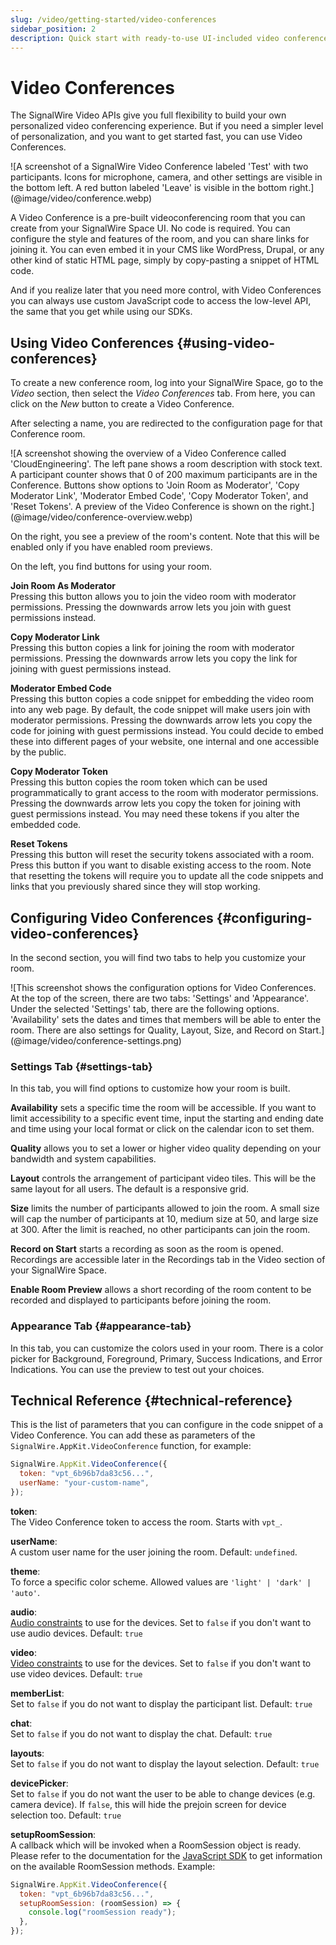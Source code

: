 ```yaml
---
slug: /video/getting-started/video-conferences
sidebar_position: 2
description: Quick start with ready-to-use UI-included video conferences with SignalWire
---
```


# Video Conferences

[//]: # "Please avoid changing section headings, title, or page slug as this will break links from the Space UI"

The SignalWire Video APIs give you full flexibility to build your own personalized video conferencing experience. But if you need a simpler level of personalization, and you want to get started fast, you can use Video Conferences.

<Frame caption = "With Video Conferences you get a ready-to-use UI which includes device selectors, recording, screen sharing, participants list, and more. And if you need to, you can always extend them with custom code.">
![A screenshot of a SignalWire Video Conference labeled 'Test' with two participants. Icons for microphone, camera, and other settings are visible in the bottom left. A red button labeled 'Leave' is visible in the bottom right.](@image/video/conference.webp)
</Frame>

A Video Conference is a pre-built videoconferencing room that you can create from your SignalWire Space UI. No code is required. You can configure the style and features of the room, and you can share links for joining it. You can even embed it in your CMS like WordPress, Drupal, or any other kind of static HTML page, simply by copy-pasting a snippet of HTML code.

And if you realize later that you need more control, with Video Conferences you can always use custom JavaScript code to access the low-level API, the same that you get while using our SDKs.

## Using Video Conferences {#using-video-conferences}

To create a new conference room, log into your SignalWire Space, go to the _Video_ section, then select the _Video Conferences_ tab. From here, you can click on the _New_ button to create a Video Conference.

After selecting a name, you are redirected to the configuration page for that Conference room.

<Frame caption="Overview screen for a Video Conference.">
![A screenshot showing the overview of a Video Conference called 'CloudEngineering'. The left pane shows a room description with stock text. A participant counter shows that 0 of 200 maximum participants are in the Conference. Buttons show options to 'Join Room as Moderator', 'Copy Moderator Link', 'Moderator Embed Code', 'Copy Moderator Token', and 'Reset Tokens'. A preview of the Video Conference is shown on the right.](@image/video/conference-overview.webp)
</Frame>

On the right, you see a preview of the room's content. Note that this will be enabled only if you have enabled room previews.

On the left, you find buttons for using your room.

**Join Room As Moderator**  
Pressing this button allows you to join the video room with moderator permissions. Pressing the downwards arrow lets you join with guest permissions instead.

**Copy Moderator Link**  
Pressing this button copies a link for joining the room with moderator permissions. Pressing the downwards arrow lets you copy the link for joining with guest permissions instead.

**Moderator Embed Code**  
Pressing this button copies a code snippet for embedding the video room into any web page. By default, the code snippet will make users join with moderator permissions. Pressing the downwards arrow lets you copy the code for joining with guest permissions instead. You could decide to embed these into different pages of your website, one internal and one accessible by the public.

**Copy Moderator Token**  
Pressing this button copies the room token which can be used programmatically to grant access to the room with moderator permissions. Pressing the downwards arrow lets you copy the token for joining with guest permissions instead. You may need these tokens if you alter the embedded code.

**Reset Tokens**  
Pressing this button will reset the security tokens associated with a room. Press this button if you want to disable existing access to the room. Note that resetting the tokens will require you to update all the code snippets and links that you previously shared since they will stop working.

## Configuring Video Conferences {#configuring-video-conferences}

In the second section, you will find two tabs to help you customize your room.

<Frame caption="Configuration options for Video Conferences.">
![This screenshot shows the configuration options for Video Conferences. At the top of the screen, there are two tabs: 'Settings' and 'Appearance'. Under the selected 'Settings' tab, there are the following options. 'Availability' sets the dates and times that members will be able to enter the room. There are also settings for Quality, Layout, Size, and Record on Start.](@image/video/conference-settings.png)
</Frame>

### Settings Tab {#settings-tab}

In this tab, you will find options to customize how your room is built.

**Availability** sets a specific time the room will be accessible. If you want to limit accessibility to a specific event time, input the starting and ending date and time using your local format or click on the calendar icon to set them.

**Quality** allows you to set a lower or higher video quality depending on your bandwidth and system capabilities.

**Layout** controls the arrangement of participant video tiles. This will be the same layout for all users. The default is a responsive grid.

**Size** limits the number of participants allowed to join the room. A small size will cap the number of participants at 10, medium size at 50, and large size at 300. After the limit is reached, no other participants can join the room.

**Record on Start** starts a recording as soon as the room is opened. Recordings are accessible later in the Recordings tab in the Video section of your SignalWire Space.

**Enable Room Preview** allows a short recording of the room content to be recorded and displayed to participants before joining the room.

### Appearance Tab {#appearance-tab}

In this tab, you can customize the colors used in your room. There is a color picker for Background, Foreground, Primary, Success Indications, and Error Indications. You can use the preview to test out your choices.

## Technical Reference {#technical-reference}

This is the list of parameters that you can configure in the code snippet of a Video Conference. You can add these as parameters of the `SignalWire.AppKit.VideoConference` function, for example:

```js
SignalWire.AppKit.VideoConference({
  token: "vpt_6b96b7da83c56...",
  userName: "your-custom-name",
});
```

**token**:  
The Video Conference token to access the room. Starts with `vpt_`.

**userName**:  
A custom user name for the user joining the room. Default: `undefined`.

**theme**:  
To force a specific color scheme. Allowed values are `'light' | 'dark' | 'auto'`.

**audio**:  
[Audio constraints](https://developer.mozilla.org/en-US/docs/Web/API/MediaTrackConstraints) to use for the devices. Set to `false` if you don't want to use audio devices. Default: `true`

**video**:  
[Video constraints](https://developer.mozilla.org/en-US/docs/Web/API/MediaTrackConstraints) to use for the devices. Set to `false` if you don't want to use video devices. Default: `true`

**memberList**:  
Set to `false` if you do not want to display the participant list. Default: `true`

**chat**:  
Set to `false` if you do not want to display the chat. Default: `true`

**layouts**:  
Set to `false` if you do not want to display the layout selection. Default: `true`

**devicePicker**:  
Set to `false` if you do not want the user to be able to change devices (e.g. camera device). If `false`, this will hide the prejoin screen for device selection too. Default: `true`

**setupRoomSession**:  
A callback which will be invoked when a RoomSession object is ready. Please refer to the documentation for the [JavaScript SDK](sdks/reference/browser-sdk/video/video-roomsession.mdx) to get information on the available RoomSession methods. Example:

```js
SignalWire.AppKit.VideoConference({
  token: "vpt_6b96b7da83c56...",
  setupRoomSession: (roomSession) => {
    console.log("roomSession ready");
  },
});
```
